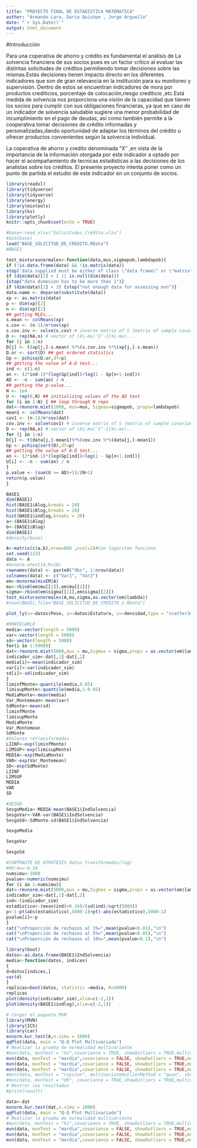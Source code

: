```yaml
---
title: "PROYECTO FINAL DE ESTADISTICA MATEMATICA"
author: "Armando Lara, Dario Quishpe , Jorge Arguello"
date: "`r Sys.Date()`"
output: html_document
---
```


#Introducción

Para una coperativa de ahorro y crédito es fundamental el análisis de La solvencia financiera de sus socios pues es un  factor crítico al evaluar las distintas solicitudes de créditos permitiendo tomar  decisiones sobre las mismas.Estás decisiones tienen impacto directo en los diferentes indicadores que son de gran relevancia en la institución para su monitoreo y supervisión. Dentro de estos se encuentran indicadores de mora por productos crediticios, porcentaje de colocación,riesgo crediticio ,etc.Está medida de solvencia nos proporciona una visión  de la capacidad  que tienen los socios para cumplir con sus obligaciones financieras, ya que en caso de un indicador de solvencia saludable  sugiere una menor probabilidad de incumplimiento en el pago de deudas,  así como también  permite a la cooperativa tomar decisiones de crédito informadas y personalizadas,dando oportunidad de  adaptar los términos del crédito u ofrecer productos convenientes según la solvencia individual.

La coperativa de ahorro y credito denominada "X"  ,en vista de la importancia de la información otorgada por este indicador  a optado por hacer el acompañamiento de tecnicas estadísticas  a las decisiones de los analistas sobre los créditos. El presente proyecto intenta poner como un punto de partida el estudio de este indicador en un conjunto de socios.  

```r
library(readxl)
library(tidyverse)
library(tidyverse)
library(energy)
library(mixtools)
library(ks)
library(plotly)
knitr::opts_chunk$set(echo = TRUE)
```

```r

#base<-read_xlsx("Solicitudes_Crédito.xlsx")
#dim(base)
load("BASE_SOLICITUD_DE_CREDITO.RData")
#BASE1
```

```r
test_mixturasnormales<-function(data,mus,sigmapob,lambdapob){
if (!is.data.frame(data) && !is.matrix(data))
stop('data supplied must be either of class \"data frame\" or \"matrix\"')
if (dim(data)[2] < 2 || is.null(dim(data)))
{stop("data dimesion has to be more than 1")}
if (dim(data)[1] < 3) {stop("not enough data for assessing mvn")}
data.name <- deparse(substitute(data))
xp <- as.matrix(data)
p <- dim(xp)[2]
n <- dim(xp)[1]
## getting MLEs...
s.mean <- colMeans(xp)
s.cov <- (n-1)/n*cov(xp)
s.cov.inv <- solve(s.cov) # inverse matrix of S (matrix of sample covariances)
D <- rep(NA,n) # vector of (Xi-mu)'S^-1(Xi-mu)...
for (j in 1:n)
D[j] <- t(xp[j,]-s.mean) %*%(s.cov.inv %*%(xp[j,]-s.mean))
D.or <- sort(D) ## get ordered statistics
Gp <- pchisq(D.or,df=p)
## getting the value of A-D test...
ind <- c(1:n)
an <- (2*ind-1)*(log(Gp[ind])+log(1 - Gp[n+1-ind]))
AD <- -n - sum(an) / n
## getting the p-value...
N <- 1e4
U <- rep(0,N) ## initializing values of the AD test
for (i in 1:N) { ## loop through N reps
dat<-rmvnorm.mixt(1000, mus=mus, Sigmas=sigmapob, props=lambdapob)
mean1 <- colMeans(dat)
cov1 <- (n-1)/n*cov(dat)
cov.inv <- solve(cov1) # inverse matrix of S (matrix of sample covariances)
D <- rep(NA,n) # vector of (Xi-mu)'S^-1(Xi-mu)...
for (j in 1:n)
D[j] <- t(data[j,]-mean1)%*%(cov.inv %*%(data[j,]-mean1))
Gp <- pchisq(sort(D),df=p)
## getting the value of A-D test...
an <- (2*ind-1)*(log(Gp[ind])+log(1 - Gp[n+1-ind]))
U[i] <- -n - sum(an) / n
}
p.value <- (sum(U >= AD)+1)/(N+1)
return(p.value)
}
```


```r
BASE1
dim(BASE1)
hist(BASE1$Alog,breaks = 20)
hist(BASE1$Blog,breaks = 20)
hist(BASE1$indlog,breaks = 20)
a<-(BASE1$Alog)
b<-(BASE1$Blog)
dim(BASE1)
#density(base)

A<-matrix(c(a,b),nrow=660 ,ncol=2)#Con logaritmo funciono
set.seed(123)
data <- A
#mvnorm.etest(A,R=10)
rownames(data) <- paste0("Obs", 1:nrow(data))
colnames(data) <- c("Var1", "Var2")
em<-mvnormalmixEM(A)
mu<-rbind(em$mu[[1]],em$mu[[2]])
sigma<-rbind(em$sigma[[1]],em$sigma[[2]])
test_mixturasnormales(A,mu,sigma,as.vector(em$lambda))
#save(BASE1,file="BASE_SOLICITUD_DE_CREDITO_2.RData")

plot_ly(x=~datos$Peso, y=~datos$Estatura, z=~densidad,type = "scatter3d", color=densidad, xlab=" ",ylab=" ", zlab=" ") 
```



```r
#MONTECARLO
media<-vector(length = 5000)
var<-vector(length = 5000)
sd<-vector(length = 5000)
for(i in 1:5000){
dat<-rmvnorm.mixt(5000,mus = mu,Sigmas = sigma,props = as.vector(em$lambda))
indicador_sim<-dat[,1]-dat[,2]
media[i]<-mean(indicador_sim)
var[i]<-var(indicador_sim)
sd[i]<-sd(indicador_sim)
}
liminfMonte<-quantile(media,0.05)
limisupMonte<-quantile(media,1-0.05)
MediaMonte<-mean(media)
Var_Montemean<-mean(var)
SdMonte<-mean(sd)
liminfMonte
limisupMonte
MediaMonte
Var_Montemean
SdMonte
#Valores retransformados 
LIINF<-exp(liminfMonte)
LIMSUP<-exp(limisupMonte)
MEDIA<-exp(MediaMonte)
VAR<-exp(Var_Montemean)
SD<-exp(SdMonte)
LIINF
LIMSUP
MEDIA
VAR
SD
```

```r
#SESGO
SesgoMedia<-MEDIA-mean(BASE1$IndSolvencia)
SesgoVar<-VAR-var(BASE1$IndSolvencia)
SesgoSd<-SdMonte-sd(BASE1$IndSolvencia)

SesgoMedia

SesgoVar

SesgoSd
```


```r
#CONTRASTE DE HIPOTESIS datos transformados(log)
#HO:mu=-0.34
numsimu<-1000
pvalue<-numeric(numsimu)
for (i in 1:numsimu){
dat<-rmvnorm.mixt(5000,mus = mu,Sigmas = sigma,props = as.vector(em$lambda))
indicador_sim<-dat[,1]-dat[,2]
ind<-(indicador_sim)
estadistico<-(mean(ind)+0.34)/(sd(ind)/sqrt(5000))
p<-1-pt(abs(estadistico),5000-1)+pt(-abs(estadistico),5000-1)
pvalue[i]<-p
}
cat("\nProporción de rechazos al 1%=",mean(pvalue<0.01),"\n")
cat("\nProporción de rechazos al 5%=",mean(pvalue<0.05),"\n")
cat("\nProporción de rechazos al 10%=",mean(pvalue<0.1),"\n")
```


```r
library(boot)
datos<-as.data.frame(BASE1$IndSolvencia)
media<-function(datos, indices)
{
d=datos[indices,]
var(d)
}
replicas=boot(datos, statistic =media, R=5000)
replicas
plot(density(indicador_sim),xlim=c(-2,1))
plot(density(BASE1$indlog),xlim=c(-2,1))
```

```r
# Cargar el paquete MVN
library(MVN)
library(ICS)
library(car)
mvnorm.kur.test(A,n.simu = 1000)
qqPlot(data, main = "Q-Q Plot Multivariado")
# Realizar la prueba de normalidad multivariante
#mvn(data, mvnTest = "hz",covariance = TRUE, showOutliers = TRUE,multivariatePlot = TRUE,tol=0.005)
mvn(data, mvnTest = "mardia",covariance = FALSE, showOutliers = TRUE,multivariatePlot = "persp",tol =0.005)
mvn(data, mvnTest = "mardia",covariance = FALSE, showOutliers = TRUE,multivariatePlot = "qq",tol =0.005 )
mvn(data, mvnTest = "mardia",covariance = FALSE, showOutliers = TRUE,multivariatePlot = "contour",tol =0.005 )
#mvn(data, mvnTest = "royston", multivariateOutlierMethod = "quan", showOutliers = TRUE,multivariatePlot = TRUE)
#mvn(data, mvnTest = "dh", covariance = TRUE,showOutliers = TRUE,multivariatePlot = TRUE,tol=0.005)
# Mostrar los resultados
#print(result)

```





```r
data<-dat
mvnorm.kur.test(dat,n.simu = 1000)
qqPlot(data, main = "Q-Q Plot Multivariado")
# Realizar la prueba de normalidad multivariante
#mvn(data, mvnTest = "hz",covariance = TRUE, showOutliers = TRUE,multivariatePlot = TRUE,tol=0.005)
mvn(data, mvnTest = "mardia",covariance = FALSE, showOutliers = TRUE,multivariatePlot = "persp",tol =0.005,transform = "log" )
mvn(data, mvnTest = "mardia",covariance = FALSE, showOutliers = TRUE,multivariatePlot = "qq",tol =0.005 )
mvn(data, mvnTest = "mardia",covariance = FALSE, showOutliers = TRUE,multivariatePlot = "contour",tol =0.005 )
```










